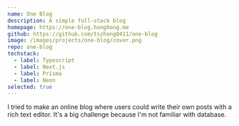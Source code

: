 ```yaml
---
name: One Blog
description: A simple full-stack blog
homepage: https://one-blog.honghong.me
github: https://github.com/tszhong0411/one-blog
image: /images/projects/one-blog/cover.png
repo: one-blog
techstack:
  - label: Typescript
  - label: Next.js
  - label: Prisma
  - label: Neon
selected: true
---
```


I tried to make an online blog where users could write their own posts with a rich text editor. It's a big challenge because I'm not familiar with database.
